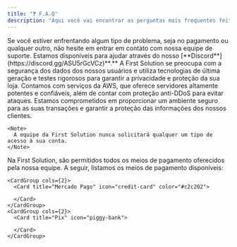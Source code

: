 ```yaml
---
title: "❓ F.A.Q"
description: "Aqui você vai encontrar as perguntas mais frequentes feitas pelos nossos clientes."
---
```


<Info>
  Se você estiver enfrentando algum tipo de problema, seja no pagamento ou qualquer outro, não hesite em entrar em contato com nossa equipe de suporte. Estamos disponíveis para ajudar através do nosso [**Discord**](https://discord.gg/ASU5rGcVCz)**.**
</Info>

<AccordionGroup>
  <Accordion title="Qual é o nivel de segurança da First Solution">
    A First Solution se preocupa com a segurança dos dados dos nossos usuários e utiliza tecnologias de última geração e testes rigorosos para garantir a privacidade e proteção da sua loja. Contamos com serviços da AWS, que oferece servidores altamente potentes e confiáveis, além de contar com proteção anti-DDoS para evitar ataques. Estamos comprometidos em proporcionar um ambiente seguro para as suas transações e garantir a proteção das informações dos nossos clientes.

    <Note>
      A equipe da First Solution nunca solicitará qualquer um tipo de acesso à sua conta.
    </Note>
  </Accordion>
  <Accordion title="Quais são os meios de pagamento?">
    Na First Solution, são permitidos todos os meios de pagamento oferecidos pela nossa equipe. A seguir, listamos os meios de pagamento disponíveis:

    <CardGroup cols={2}>
      <Card title="Mercado Pago" icon="credit-card" color="#c2c202">
        
      </Card>
    </CardGroup>
    <CardGroup cols={2}>
      <Card title="Pix" icon="piggy-bank">
        
      </Card>
    </CardGroup>
  </Accordion>
</AccordionGroup>